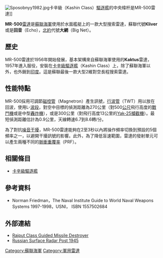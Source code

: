 [[File:Sposobnyy1982.jpg|right]]卡辛級（Kashin Class）[[驅逐艦|驅逐艦]]的中央椲杆是MR-500雷達]]

'''MR-500'''[[雷達|雷達]]是[[蘇聯海軍|蘇聯海軍]]使用於水面艦艇上的一款大型搜索雷達，蘇聯代號'''Kliver'''或是'''回音'''（Echo），[[北約|北約]]代號'''大網'''（Big Net）。

==歷史==
MR-500雷達於1956年開始發展，基本架構來自蘇聯海軍使用的'''Kaktus'''雷達，1957年進入服役，安裝在[[卡辛級驅逐艦|卡辛級驅逐艦]]（Kashin Class）上，除了蘇聯海軍以外，也外銷到[[印度|印度]]。這是蘇聯最後一款大型2維對空長程搜索雷達。

==性能特點==
MR-500採用可調節[[磁控管|磁控管]]（Magnetron）產生訊號，[[行波管|行波管]]（TWT）用以放在回波，使用L-[[波段|波段]]，對空中目標的偵測距離為270公里（對500[[公尺|公尺]]飛行高度的[[戰鬥機|戰鬥機]]或是中型[[轟炸機|轟炸機]]），或是300公里（對飛行高度13公里的[[Yak-25|Yak-25]][[攔截機|攔截機]]）。最短偵測距離估計為0.9公里，天線轉速6.7到8.6轉/分。

為了對抗[[噪音干擾|噪音干擾]]，MR-500雷達能夠在2至3秒以內將操作頻率切換到預設的5個頻率之一，以避開干擾訊號的影響。此外，為了降低盲速範圍，雷達的發射單元可以產生兩種不同的[[脈衝重覆率|脈衝重覆率]]（PRF）。

==相關條目==
*[[卡辛級驅逐艦|卡辛級驅逐艦]]

==參考資料==
*Norman Friedman，The Naval Institute Guide to World Naval Weapons Systems 1997-1998，USNI， ISBN 1557502684

==外部連結==
*[https://web.archive.org/web/20100814045615/http://www.indian-military.org/navy/ships/destroyers/269-rajput-class-guided-missile-destroyer.html Rajput Class Guided Missile Destroyer]
*[https://web.archive.org/web/20100225142532/http://web.ukonline.co.uk/aj.cashmore/.features/.electronics/russia-surradar2.html Russian Surface Radar Post 1945]


[[Category:蘇聯海軍|Category:蘇聯海軍]]
[[Category:軍用雷達|Category:軍用雷達]]